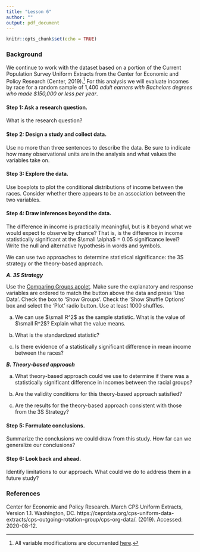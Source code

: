 ---
title: "Lesson 6"
author: ""
output: pdf_document
---

```{r setup, include=FALSE}
knitr::opts_chunk$set(echo = TRUE)
```

### Background 
We continue to work with the dataset based on a portion of the Current Population Survey Uniform Extracts from the Center for Economic and Policy Research (Center, 2019).^[All variable modifications are documented [here](https://github.com/tooderful/MA376/blob/master/LSN%206/Prep%20Files/CEPR_2018_Data3.R).] For this analysis we will evaluate incomes by race for a random sample of 1,400 *adult earners with Bachelors degrees who made $150,000 or less per year*. 


#### Step 1: Ask a research question.  

What is the research question?

 
\vspace{.5in}


#### Step 2:  Design a study and collect data.

Use no more than three sentences to describe the data. Be sure to indicate how many observational units are in the analysis and what values the variables take on.

 
\vspace{1in}


#### Step 3: Explore the data.
Use boxplots to plot the conditional distributions of income between the races. Consider whether there appears to be an association between the two variables.

 
\vspace{.75in}

#### Step 4: Draw inferences beyond the data.

The difference in income is practically meaningful, but is it beyond what we would expect to observe by chance? That is, is the difference in income statistically significant at the $\small \alpha$ = 0.05 significance level? Write the null and alternative hypothesis in words and symbols.

 
\vspace{1.5in}

We can use two approaches to determine statistical significance: the 3S strategy or the theory-based approach.

***A. 3S Strategy***

Use the [Comparing Groups applet](http://www.rossmanchance.com/applets/ComparingGroups.html). Make sure the explanatory and response variables are ordered to match the button above the data and press 'Use Data'. Check the box to 'Show Groups'. Check the 'Show Shuffle Options' box and select the 'Plot' radio button. Use at least 1000 shuffles.  

a) We can use $\small R^2$ as the sample statistic. What is the value of $\small R^2$? Explain what the value means.

 
\vspace{.5in}

b) What is the standardized statistic?

 
\vspace{.5in}

c) Is there evidence of a statistically significant difference in mean income between the races? 

 
\vspace{.75in}

***B. Theory-based approach*** 

a. What theory-based approach could we use to determine if there was a statistically significant difference in incomes between the racial groups?

 
\vspace{.5in}

 
b. Are the validity conditions for this theory-based approach satisfied?

 
\vspace{1in}

 
c. Are the results for the theory-based approach consistent with those from the 3S Strategy? 

 
\vspace{.25in}  
 
 
#### Step 5: Formulate conclusions.
Summarize the conclusions we could draw from this study. How far can we generalize our conclusions?

 
\vspace{1in} 

 
 
#### Step 6: Look back and ahead.
Identify limitations to our approach. What could we do to address them in a future study?

 
\vspace{0.85in} 


 

### References
Center for Economic and Policy Research. March CPS Uniform Extracts, Version 1.1. Washington, DC.
https://ceprdata.org/cps-uniform-data-extracts/cps-outgoing-rotation-group/cps-org-data/. (2019). Accessed: 2020-08-12.




